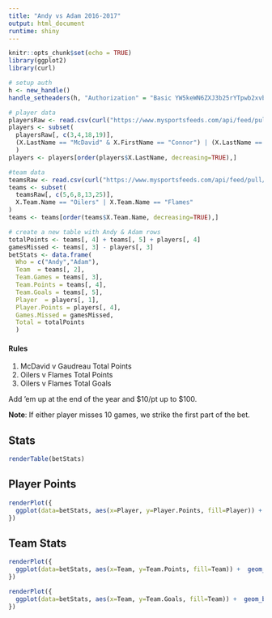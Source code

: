 ```yaml
---
title: "Andy vs Adam 2016-2017"
output: html_document
runtime: shiny
---
```


```r
knitr::opts_chunk$set(echo = TRUE)
library(ggplot2)
library(curl)

# setup auth
h <- new_handle()
handle_setheaders(h, "Authorization" = "Basic YW5keWN6ZXJ3b25rYTpwb2xvbmlh")

# player data
playersRaw <- read.csv(curl("https://www.mysportsfeeds.com/api/feed/pull/nhl/2016-2017-regular/cumulative_player_stats.csv?playerstats=Pts", handle = h))
players <- subset(
  playersRaw[, c(3,4,18,19)], 
  (X.LastName == "McDavid" & X.FirstName == "Connor") | (X.LastName == "Gaudreau" & X.FirstName == "Johnny")
  )
players <- players[order(players$X.LastName, decreasing=TRUE),]

#team data
teamsRaw <- read.csv(curl("https://www.mysportsfeeds.com/api/feed/pull/nhl/2016-2017/conference_team_standings.csv", handle = h))
teams <- subset(
  teamsRaw[, c(5,6,8,13,25)], 
  X.Team.Name == "Oilers" | X.Team.Name == "Flames"
)
teams <- teams[order(teams$X.Team.Name, decreasing=TRUE),]

# create a new table with Andy & Adam rows
totalPoints <- teams[, 4] + teams[, 5] + players[, 4]
gamesMissed <- teams[, 3] - players[, 3]
betStats <- data.frame(
  Who = c("Andy","Adam"),
  Team  = teams[, 2],
  Team.Games = teams[, 3],
  Team.Points = teams[, 4],
  Team.Goals = teams[, 5],
  Player  = players[, 1],
  Player.Points = players[, 4],
  Games.Missed = gamesMissed,
  Total = totalPoints
  )
```


#### Rules
1. McDavid v Gaudreau Total Points
2. Oilers v Flames Total Points
3. Oilers v Flames Total Goals

Add 'em up at the end of the year and $10/pt up to $100.

**Note**: If either player misses 10 games, we strike the first part of the bet. 

## Stats
```r
renderTable(betStats)
```

## Player Points
```r
renderPlot({
  ggplot(data=betStats, aes(x=Player, y=Player.Points, fill=Player)) +  geom_bar(stat="identity")
})
```

## Team Stats
```r
renderPlot({
  ggplot(data=betStats, aes(x=Team, y=Team.Points, fill=Team)) +  geom_bar(stat="identity")
})

renderPlot({
  ggplot(data=betStats, aes(x=Team, y=Team.Goals, fill=Team)) +  geom_bar(stat="identity")
})
```


